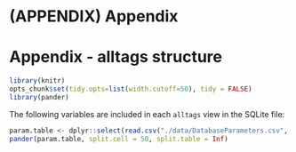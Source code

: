 # (APPENDIX) Appendix {-} 

# Appendix - alltags structure {#appendixA}

```r

library(knitr)
opts_chunk$set(tidy.opts=list(width.cutoff=50), tidy = FALSE)
library(pander)
```

The following variables are included in each `alltags` view in the SQLite file:

```r
param.table <- dplyr::select(read.csv("./data/DatabaseParameters.csv", stringsAsFactors = FALSE), 1:2)
pander(param.table, split.cell = 50, split.table = Inf) 
```